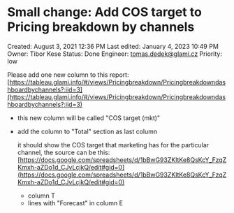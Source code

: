 # Small change: Add COS target to Pricing breakdown by channels

Created: August 3, 2021 12:36 PM
Last edited: January 4, 2023 10:49 PM
Owner: Tibor Kese
Status: Done
Engineer: tomas.dedek@glami.cz
Priority: low

Please add one new column to this report: [https://tableau.glami.info/#/views/Pricingbreakdown/Pricingbreakdowndashboardbychannels?:iid=3](https://tableau.glami.info/#/views/Pricingbreakdown/Pricingbreakdowndashboardbychannels?:iid=3)

- this new column will be called "COS target (mkt)"
- add the column to "Total" section as last column
    
    it should show the COS target that marketing has for the particular channel, the source can be this: [https://docs.google.com/spreadsheets/d/1bBwG93ZKltKe8QsKcY_FzqZKmxh-aZDo1d_CJvLcjkQ/edit#gid=0](https://docs.google.com/spreadsheets/d/1bBwG93ZKltKe8QsKcY_FzqZKmxh-aZDo1d_CJvLcjkQ/edit#gid=0)
    
    - column T
    - lines with "Forecast" in column E